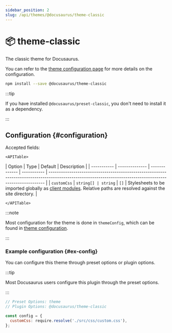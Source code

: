```yaml
---
sidebar_position: 2
slug: /api/themes/@docusaurus/theme-classic
---
```



# 📦 theme-classic

The classic theme for Docusaurus.

You can refer to the [theme configuration page](theme-configuration.mdx) for more details on the configuration.

```bash npm2yarn
npm install --save @docusaurus/theme-classic
```

:::tip

If you have installed `@docusaurus/preset-classic`, you don't need to install it as a dependency.

:::

## Configuration {#configuration}

Accepted fields:

```mdx-code-block
<APITable>
```

| Option      | Type           | Default       | Description |
| ----------- | -------------- | ------------- | ----------- | ---------------------------------------------------------------------------------------------------------------------------------------------------------- |
| `customCss` | <code>string[] | string</code> | `[]`        | Stylesheets to be imported globally as [client modules](../../advanced/client.mdx#client-modules). Relative paths are resolved against the site directory. |

```mdx-code-block
</APITable>
```

:::note

Most configuration for the theme is done in `themeConfig`, which can be found in [theme configuration](./theme-configuration.mdx).

:::

### Example configuration {#ex-config}

You can configure this theme through preset options or plugin options.

:::tip

Most Docusaurus users configure this plugin through the preset options.

:::

```js
// Preset Options: theme
// Plugin Options: @docusaurus/theme-classic

const config = {
  customCss: require.resolve('./src/css/custom.css'),
};
```
